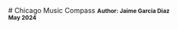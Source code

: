 
<style jsx="true" global="true">{`
  pre {
    overflow-x: scroll;
    font-size: 24px;
    margin: 0;
    padding: 6px;
  }

  svg {
    max-width: none !important;
  }
`}</style>

<ArticleLayout title="CMC Blog">
# Chicago Music Compass

<small>
  <strong>
    Author: Jaime Garcia Diaz <br />
    May 2024
  </strong>
</small>

<Script
  type="module"
  strategy="afterInteractive"
  dangerouslySetInnerHTML={{
    __html: `
        mermaid.initialize({startOnLoad: true});
        mermaid.contentLoaded();
`,
  }}
/>


## Intro

The goal is to provide a quick overview of music events happening in Chicago in the coming days.

Many aggregator websites effectively display calendars of events, spanning not only the near future but also months and even years ahead.
However, Chicago Music Compass doesn't aim to compete with such aggregators. Instead, it focuses solely on the current week. Visitors will see at most seven days of events, with fewer days displayed as the week progresses. This cycle repeats each week.

The mission of Chicago Music Compass is to answer the question: **Which concert should I attend this week?**

Chicago offers a diverse range of music events, spanning multiple genres, atmospheres, and price ranges.

## Website

<img src="/blog/how-cmc-was-built/website.png" style={{width: '100%', maxWidth: 800}}  alt="Chicago Music Compass Website" />

## Architecture Components


<Mermaid
  chart={`flowchart TD
    id1[(MySql)]
    id2[RESTful API]
    id3[ETL]
    `}
/>
<br /><br /><br />
<Mermaid
  chart={`flowchart TD
    id4[Web Application]
    id5[Serverless]
    id6[CDN]
    `}
/>
<br /><br /><br />
<Mermaid
  chart={`flowchart TD
    id7[Sources]
    id8[Google Maps API]
    id9[MusicBrainz]
    `}
/>
<br /><br /><br />
<Mermaid
  chart={`flowchart TD
    id10[Spotify]
    id11[Redis]
    id12[Netlify]
    `}
/>

## ETLs

The data is extracted primarily from two sources:

- RESTful APIs
- Scrapers

Each source has an ETL process that transforms the external data into the expected format.

A cron job runs all the ETL processes daily, one after the other (in series).

<Mermaid
  config={{ mermaid: { theme: "dark" } }}
  chart={`sequenceDiagram
    participant ETL
    participant External Source
    Note right of ETL: nodejs script
    Note right of External Source: HTML or JSON
    Note right of API: Django Rest Framework
    Note right of DB: MySQL
    ETL->>External Source: extract content
    ETL->>ETL:transform content
    ETL->>API:load content
    API->>DB:save content`}
/>

There's a cron that runs all the ETLs daily, one after the other (in series).

## ETL

Each ETL process uses similar helper methods to interact with external services.

Once the event is extracted, the script tries to identify the **Venue and Artists**.

For the **Venue**, the ETL makes a request to the Google Maps API, passing the name of the venue and a radius. If Google Maps identifies the venue, the process continues; otherwise, the event is discarded. One rule is that all events must have an identifiable venue.

For the **Artists**, the ETL makes a request to MusicBrainz, an open-source artist library. If the artist is found, the artist is saved in the database. If the artist is not found, the event is still saved but without an identifiable artist.

Additionally, if the artist is found, another request is made to Spotify to get more information about the artist.

<Mermaid
  config={{ mermaid: { theme: "dark" } }}
  chart={`sequenceDiagram
    participant ETL
    participant GoogleMaps
    participant MusicBrainz
    participant Spotify
    Note right of MusicBrainz: provides metadata
    ETL->>GoogleMaps: find venue
    ETL->>MusicBrainz: find artist
    ETL->>Spotify: find artist`}
/>

### Learnings

- Google Maps

```js
const params = {
  input: event.venue,
  inputtype: "textquery",
  key: process.env.NEXT_PUBLIC_GOOGLE_MAPS_API_KEY,
  fields: ["place_id", "name", "formatted_address", "geometry"],
  locationbias: "circle:20000@41.8336152,-87.8967663",
};

await sleep();

const client = new Client({});

const gmapsResponse = await client
  .findPlaceFromText({ params })
```

- MusicBrainz artist search

```js
const { compareTwoStrings } = require("string-similarity");

const isMatch = (valueFromEvent, valueFromMusicBrainz) => {
  const result = compareTwoStrings(valueFromEvent, valueFromMusicBrainz);

  return result > 0.5;
}
```

**Note**: string-similarity is deprecated but still has 1.5M weekly downloads.

- Redis
```js
const client = await redis.connect();
await client.set("token", value, { EX: 60 * 60 });

...

const myQueue = new Queue("livemusic");
```

## Back End


- Django REST Framework
```python
# Model
class Event(models.Model):
    name = models.CharField(max_length=240)
    ...

# Serializer
class EventSerializer(serializers.ModelSerializer):
    class Meta:
        model = Event

    def create(self, validated_data):
      ...

# View
class EventViewSet(
    mixins.CreateModelMixin,
    mixins.ListModelMixin,
    mixins.RetrieveModelMixin,
    generics.GenericAPIView,
):
    queryset = Event.objects.all()
    serializer_class = EventSerializer

    def get(self, request, *args, **kwargs):
        if "pk" in kwargs:
            return self.retrieve(request, *args, **kwargs)

        return self.list(request, *args, **kwargs)

    def post(self, request, *args, **kwargs):
        return self.create(request, *args, **kwargs)

# URL
path("/events", EventViewSet.as_view())
```

<br /><br /><br />
<img src="/blog/how-cmc-was-built/django-admin.png" style={{width: '100%', maxWidth: 800}}  alt="Chicago Music Compass Django Admin Section" />


## Static Website

The website is built with Next.js, which has a way to export the site as a static site. This means there is no server, just **HTML, CSS, and JS** files.
These files are uploaded to a static server, and Netlify takes care of this.

When Next.js generates the static version, it pulls the JSON hosted in S3 to build the HTML. The client code also consumes the same JSON file to hydrate the application with the events for the other days of the week.

- Publish

<Mermaid
  config={{ mermaid: { theme: "dark" } }}
  chart={`sequenceDiagram
    Netlify->>Github: get code
    Netlify->>Netlify: build
    Netlify->>CDN: get events
    Netlify->>AWS: publish site
  `}
/>

- Opening Site

<Mermaid
  config={{ mermaid: { theme: "dark" } }}
  chart={`sequenceDiagram
    participant Browser
    participant CDN
    participant lambda
    participant Cloudfront

    Note right of lambda: nodejs

    Browser->>CDN: load page
    Browser->>lambda: fetch events
    Note right of Browser: useEffect
    lambda->>Cloudfront: fetch events

    lambda->>Browser: events

    Browser->>Browser: hydrate application
  `}
/>


## Reset

A daily job hits the API to get the events for the following seven days, then saves this data into an S3 bucket. This data is later used by Netlify to generate a new version of the web application.


<Mermaid
  config={{ mermaid: { theme: "dark" } }}
  chart={`sequenceDiagram
    participant Reset
    participant API
    participant S3
    participant Cloudfront

    Note right of Reset: nodejs script

    Reset->>API: get events
    Reset->>S3: Upload events.json
    Reset->>Cloudfront: invalidate cache
    Reset->>Netlify: trigger build job`}
/>


## Page Speed

The page is optimized and aims to score high on the Page Speed metrics. To achieve this, the following implementations were made:

- Static Site

By not having a server, the static site is easily hosted on a CDN, making the First Byte Response fast.


- Simplistic Above the Fold Presentation

The content above the fold is very simple. The intention here is to avoid slow paints, improving First Contentful Paint (FCP) and Largest Contentful Paint (LCP).

- Inline Styles

This ensures the HTML comes prepared with styles, reducing jumps due to downloading and processing CSS.

- Lazy load Images

Next.js, by default, lazy loads images that are not in the viewport. This helps to delay network requests and processing time until images are close to the viewport.

<img src="/blog/how-cmc-was-built/page-speed.png" style={{width: '100%', maxWidth: 800}} alt="Chicago Music Compass PageSpeed score"/>

## Machine Learning

Considering there is information about the artists, such as their social networks, a model was built to use that data to predict their popularity. This value is used on the website to sort the events.

<Mermaid
  chart={`flowchart LR
      A[Fetch]-->B[Clean]
      B-->C[Split]
      C-->D[Model]
      `}
/>

<Mermaid
  chart={`flowchart LR
      E[Train]-->F[Evaluate]
      F-->G[Predict]
      G-->H[Save]`}
/>

- python
```python
# fetch
dataset = pd.read_csv("./data/artists.csv")

# clean
dataset = cleaned_data(dataset)

# split
train_features, test_features, train_labels, test_labels = get_split_data(dataset)

# train
model = get_model(train_features, train_labels)
# tf.keras.Sequential([normalized_dataset, layers.Dense(units=1)])

# evaluate
model.evaluate(test_features, test_labels)

# predict
model.predict(x)

# save
model.save()
model.export()
```

- JS
```js
const model = await tf.loadGraphModel('model.json');

const prediction = model.predict(x);
```


## Links

<img src="/blog/how-cmc-was-built/qr-code.svg" style={{width: '100%', maxWidth: 800}} alt="Chicago Music Compass Presentation"/>

- [Discord](https://discord.com/channels/1099362050855149638/1099362050855149641)

- [How popular are you?](https://www.chicagomusiccompass.com/labs/artist-popularity-prediction)

- [Artists Popularity Model](https://www.chicagomusiccompass.com/blog/artists-popularity-model)

- [React Global Online Summit 2024](https://events.geekle.us/react24/)

- [Github](https://github.com/garciadiazjaime/website-live-music)

- [events.json](https://d2r5kaieomhckh.cloudfront.net/public/events.json)

## Contributors

- [Jaime Garcia Diaz](https://jaime.mintitmedia.com/) <small>[Chicago]</small>

- [Alex Romo](https://alex.mintitmedia.com/) <small>[San Diego]</small>

- [Octavio Fuentes](https://www.linkedin.com/in/octavio-fuentes-arce/) <small>[Mexico City]</small>

</ArticleLayout>

